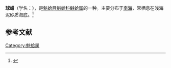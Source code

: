{{Speciesbox
| name = 球蚶
| image = 
| image_width = 
| genus = Arca
| species = pilula
| authority = Reeve
}}
'''球蚶'''（学名：''{{lang|la|Arca pilula}}''），是[[魁蛤目|魁蛤目]][[魁蛤科|魁蛤科]][[魁蛤属|魁蛤属]]的一种。主要分布于[[南海|南海]]，常栖息在浅海泥砂质海底。<ref>{{cite web|url=http://shell.sinica.edu.tw/chinese/shellbase_detail.php?science_no=7343|title=国际贝库：球蚶|publisher=台湾贝类资料库|accessdate=2009-08-11|archive-date=2016-03-04|archive-url=https://web.archive.org/web/20160304102834/http://shell.sinica.edu.tw/chinese/shellbase_detail.php?science_no=7343|dead-url=no}}</ref>

== 参考文献 ==
{{reflist}}
{{Taxonbar|from=Q15234894}}

[[Category:魁蛤属|Category:魁蛤属]]
